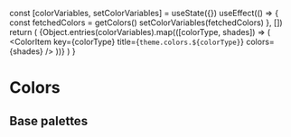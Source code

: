 
  const [colorVariables, setColorVariables] = useState({})
  useEffect(() => {
    const fetchedColors = getColors()
    setColorVariables(fetchedColors)
  }, [])
  return (
    <ColorPalette>
      {Object.entries(colorVariables).map(([colorType, shades]) => (
        <ColorItem key={colorType} title={`theme.colors.${colorType}`} colors={shades} />
      ))}
    </ColorPalette>
  )
}

<Meta title="Tokens/Colors" />

# Colors

## Base palettes

<AllColors />
